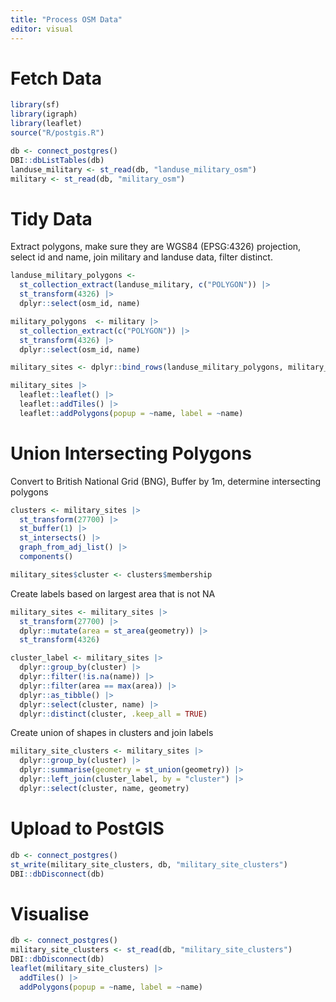 ```yaml
---
title: "Process OSM Data"
editor: visual  
---
```


# Fetch Data

```r
library(sf)
library(igraph)
library(leaflet)
source("R/postgis.R")
```

```r
db <- connect_postgres()
DBI::dbListTables(db)
landuse_military <- st_read(db, "landuse_military_osm")
military <- st_read(db, "military_osm")

```

# Tidy Data

Extract polygons, make sure they are WGS84 (EPSG:4326) projection, select id and name, join military and landuse data, filter distinct.

```r
landuse_military_polygons <- 
  st_collection_extract(landuse_military, c("POLYGON")) |>
  st_transform(4326) |>
  dplyr::select(osm_id, name)

military_polygons  <- military |>
  st_collection_extract(c("POLYGON")) |>
  st_transform(4326) |>
  dplyr::select(osm_id, name)

military_sites <- dplyr::bind_rows(landuse_military_polygons, military_polygons) |> dplyr::distinct() 

military_sites |>
  leaflet::leaflet() |>
  leaflet::addTiles() |>
  leaflet::addPolygons(popup = ~name, label = ~name)

```

# Union Intersecting Polygons

Convert to British National Grid (BNG), Buffer by 1m, determine intersecting polygons

```r
clusters <- military_sites |>
  st_transform(27700) |>
  st_buffer(1) |>
  st_intersects() |>
  graph_from_adj_list() |>
  components()

military_sites$cluster <- clusters$membership

```

Create labels based on largest area that is not NA

```r

military_sites <- military_sites |>
  st_transform(27700) |>
  dplyr::mutate(area = st_area(geometry)) |>
  st_transform(4326)

cluster_label <- military_sites |>
  dplyr::group_by(cluster) |>
  dplyr::filter(!is.na(name)) |>
  dplyr::filter(area == max(area)) |>
  dplyr::as_tibble() |>
  dplyr::select(cluster, name) |>
  dplyr::distinct(cluster, .keep_all = TRUE)

```

Create union of shapes in clusters and join labels

```r

military_site_clusters <- military_sites |>
  dplyr::group_by(cluster) |>
  dplyr::summarise(geometry = st_union(geometry)) |>
  dplyr::left_join(cluster_label, by = "cluster") |>
  dplyr::select(cluster, name, geometry)

```

# Upload to PostGIS

```r
db <- connect_postgres()
st_write(military_site_clusters, db, "military_site_clusters")
DBI::dbDisconnect(db)
```

# Visualise

```r
db <- connect_postgres()
military_site_clusters <- st_read(db, "military_site_clusters")
DBI::dbDisconnect(db)
leaflet(military_site_clusters) |>
  addTiles() |>
  addPolygons(popup = ~name, label = ~name)
```

# 
